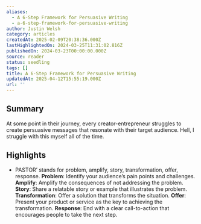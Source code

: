 ```yaml
---
aliases:
  - A 6-Step Framework for Persuasive Writing
  - a-6-step-framework-for-persuasive-writing
author: Justin Welsh
category: articles
createdAt: 2025-02-09T20:38:36.000Z
lastHighlightedOn: 2024-03-25T11:31:02.816Z
publishedOn: 2024-03-23T00:00:00.000Z
source: reader
status: seedling
tags: []
title: A 6-Step Framework for Persuasive Writing
updatedAt: 2025-04-12T15:55:19.000Z
url: ''
---
```

## Summary

At some point in their journey, every creator-entrepreneur struggles to create persuasive messages that resonate with their target audience. Hell, I struggle with this myself all of the time.

## Highlights

- PASTOR’ stands for problem, amplify, story, transformation, offer, response.
  **Problem**: Identify your audience’s pain points and challenges.
  **Amplify**: Amplify the consequences of not addressing the problem.
  **Story**: Share a relatable story or example that illustrates the problem.
  **Transformation**: Offer a solution that transforms the situation.
  **Offer**: Present your product or service as the key to achieving the transformation.
  **Response**: End with a clear call-to-action that encourages people to take the next step.

